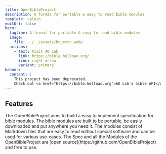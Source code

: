 ```yaml
---
title: OpenBibleProject
description: A format for portable & easy to read bible modules
template: splash
editUrl: false
hero:
  tagline: A format for portable & easy to read bible modules
  image:
    file: ../../assets/houston.webp
  actions:
    - text: Visit AO Lab
      link: https://bible.helloao.org/
      icon: right-arrow
      variant: primary
banner:
  content: |
    This project has been deprecated.
    Check out <a href="https://bible.helloao.org">AO Lab's bible API</a> instead.
---
```



## Features

<CardGrid stagger>
	<Card title="Easy to implement" icon="rocket">
		The OpenBibleProject aims to build a easy to implement specification for bible modules.
	</Card>
	<Card title="Portable" icon="puzzle">
		The bible modules are built to be portable, be easily downloaded and put anywhere you need it.
	</Card>
	<Card title="Easy to read" icon="translate">
		The modules consist of Markdown files that are easy to read without special software and can be used for various use-cases.
	</Card>
	<Card title="Open Source" icon="github">
		The Spec and all the Modules of the OpenBibleProject are [open source](https://github.com/OpenBibleProject) and free to use.
	</Card>
</CardGrid>